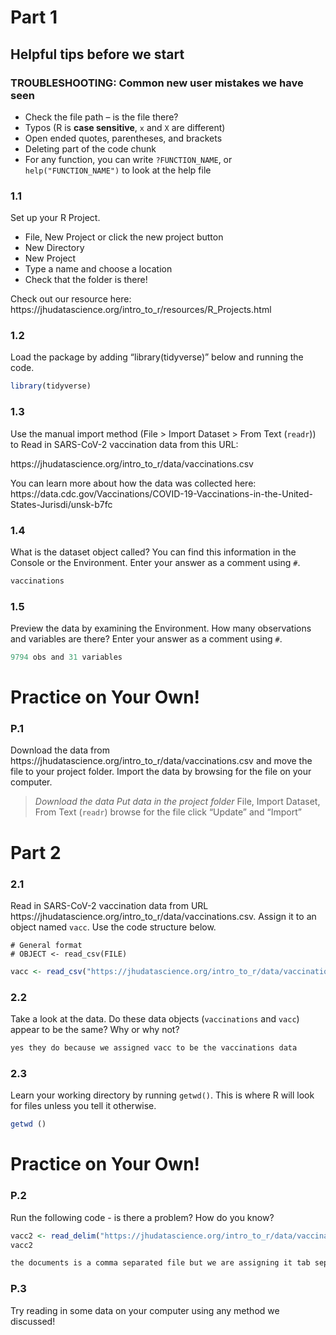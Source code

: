 # Part 1

## Helpful tips before we start

### TROUBLESHOOTING: Common new user mistakes we have seen

- Check the file path -- is the file there?  
- Typos (R is **case sensitive**, `x` and `X` are different)  
- Open ended quotes, parentheses, and brackets     
- Deleting part of the code chunk  
- For any function, you can write `?FUNCTION_NAME`, or `help("FUNCTION_NAME")` to look at the help file

### 1.1

Set up your R Project.

* File, New Project or click the new project button  
* New Directory  
* New Project  
* Type a name and choose a location  
* Check that the folder is there!  

Check out our resource here: https://jhudatascience.org/intro_to_r/resources/R_Projects.html

### 1.2 

Load the package by adding "library(tidyverse)" below and running the code.

```r
library(tidyverse)
```

### 1.3

Use the manual import method (File > Import Dataset > From Text (`readr`)) to Read in SARS-CoV-2 vaccination data from this URL:

https://jhudatascience.org/intro_to_r/data/vaccinations.csv

You can learn more about how the data was collected here: https://data.cdc.gov/Vaccinations/COVID-19-Vaccinations-in-the-United-States-Jurisdi/unsk-b7fc

### 1.4

What is the dataset object called? You can find this information in the Console or the Environment. Enter your answer as a comment using `#`.

```r
vaccinations
```

### 1.5

Preview the data by examining the Environment. How many observations and variables are there? Enter your answer as a comment using `#`.

```r
9794 obs and 31 variables 
```

# Practice on Your Own!

### P.1

Download the data from https://jhudatascience.org/intro_to_r/data/vaccinations.csv and move the file to your project folder. Import the data by browsing for the file on your computer.

> *Download the data*
> *Put data in the project folder*
> File, Import Dataset, From Text (`readr`)
> browse for the file
> click "Update" and "Import"


# Part 2

### 2.1

Read in SARS-CoV-2 vaccination data from URL https://jhudatascience.org/intro_to_r/data/vaccinations.csv. Assign it to an object named `vacc`. Use the code structure below.

```
# General format
# OBJECT <- read_csv(FILE)
```

```r
vacc <- read_csv("https://jhudatascience.org/intro_to_r/data/vaccinations.csv")
```

### 2.2

Take a look at the data. Do these data objects (`vaccinations` and `vacc`) appear to be the same? Why or why not?

```r
yes they do because we assigned vacc to be the vaccinations data 
```

### 2.3

Learn your working directory by running `getwd()`. This is where R will look for files unless you tell it otherwise.

```r
getwd ()
```


# Practice on Your Own!

### P.2

Run the following code - is there a problem? How do you know?

```r
vacc2 <- read_delim("https://jhudatascience.org/intro_to_r/data/vaccinations.csv", delim = "\t")
vacc2
```

```r
the documents is a comma separated file but we are assigning it tab separation so there is a problem 
```

### P.3

Try reading in some data on your computer using any method we discussed!
